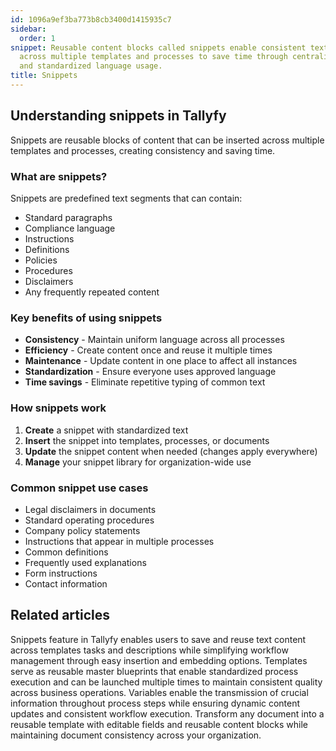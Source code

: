 ```yaml
---
id: 1096a9ef3ba773b8cb3400d1415935c7
sidebar:
  order: 1
snippet: Reusable content blocks called snippets enable consistent text insertion
  across multiple templates and processes to save time through centralized updates
  and standardized language usage.
title: Snippets
---
```


## Understanding snippets in Tallyfy

Snippets are reusable blocks of content that can be inserted across multiple templates and processes, creating consistency and saving time.

### What are snippets?

Snippets are predefined text segments that can contain:
- Standard paragraphs
- Compliance language
- Instructions
- Definitions
- Policies
- Procedures
- Disclaimers
- Any frequently repeated content

### Key benefits of using snippets

- **Consistency** - Maintain uniform language across all processes
- **Efficiency** - Create content once and reuse it multiple times
- **Maintenance** - Update content in one place to affect all instances
- **Standardization** - Ensure everyone uses approved language
- **Time savings** - Eliminate repetitive typing of common text

### How snippets work

1. **Create** a snippet with standardized text
2. **Insert** the snippet into templates, processes, or documents
3. **Update** the snippet content when needed (changes apply everywhere)
4. **Manage** your snippet library for organization-wide use

### Common snippet use cases

- Legal disclaimers in documents
- Standard operating procedures
- Company policy statements
- Instructions that appear in multiple processes
- Common definitions
- Frequently used explanations
- Form instructions
- Contact information


<PageTree />


## Related articles
<CardGrid>
<LinkTitleCard header="<b>Snippets > Use snippets</b>" href="/products/pro/documenting/templates/snippets/how-can-i-use-snippets-to-simplify-workflow-in-tallyfy/" > Snippets feature in Tallyfy enables users to save and reuse text content across templates tasks and descriptions while simplifying workflow management through easy insertion and embedding options. </LinkTitleCard>
<LinkTitleCard header="<b>Documenting > Templates</b>" href="/products/pro/documenting/templates/" > Templates serve as reusable master blueprints that enable standardized process execution and can be launched multiple times to maintain consistent quality across business operations. </LinkTitleCard>
<LinkTitleCard header="<b>Templates > Variables</b>" href="/products/pro/documenting/templates/variables/" > Variables enable the transmission of crucial information throughout process steps while ensuring dynamic content updates and consistent workflow execution. </LinkTitleCard>
<LinkTitleCard header="<b>Features > Fill in the blanks</b>" href="/products/pro/tutorials/features/fill-in-the-blanks/" > Transform any document into a reusable template with editable fields and reusable content blocks while maintaining document consistency across your organization. </LinkTitleCard>
</CardGrid>